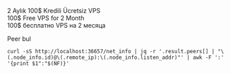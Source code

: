 
  2 Aylık 100$ Kredili Ücretsiz VPS <br>
100$ Free VPS for 2 Month <br>
 100$ бесплатно VPS на 2 месяца <br>

Peer bul
```
curl -sS http://localhost:36657/net_info | jq -r '.result.peers[] | "\(.node_info.id)@\(.remote_ip):\(.node_info.listen_addr)"' | awk -F ':' '{print $1":"$(NF)}'
```

